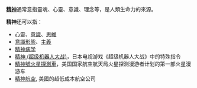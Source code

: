 '''[[精神|精神]]'''通常意指靈魂、心靈、意識、理念等，是人類生命力的來源。

'''精神'''还可以指：
* [[心靈|心靈]]、[[意識|意識]]、[[思維|思維]]
* [[意識形態|意識形態]]、[[主義|主義]]
* [[精神病学|精神病学]]
* [[精神_(超级机器人大战)|精神 (超级机器人大战)]]，日本电视游戏《超级机器人大战》中的特殊指令
* [[精神號火星探測車|精神號火星探測車]]，美国国家航空航天局火星探测漫游者计划的第一部火星漫游车
* [[精神航空|精神航空]], 美國的超低成本航空公司

{{消歧義|CAT=二字消歧义}}